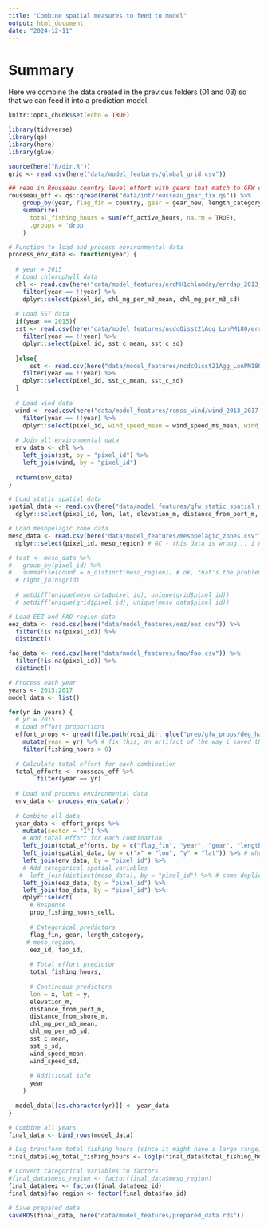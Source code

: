 ```yaml
---
title: "Combine spatial measures to feed to model"
output: html_document
date: "2024-12-11"
---
```


# Summary

Here we combine the data created in the previous folders (01 and 03) so that we can feed it into a prediction model. 

```r
knitr::opts_chunk$set(echo = TRUE)

library(tidyverse)
library(qs)
library(here)
library(glue)

source(here("R/dir.R"))
grid <- read.csv(here("data/model_features/global_grid.csv"))

```

```r

## read in Rousseau country level effort with gears that match to GFW data 
rousseau_eff <- qs::qread(here("data/int/rousseau_gear_fix.qs")) %>%
    group_by(year, flag_fin = country, gear = gear_new, length_category) %>%
    summarize(
      total_fishing_hours = sum(eff_active_hours, na.rm = TRUE),
      .groups = 'drop'
    )

# Function to load and process environmental data
process_env_data <- function(year) {
  
  # year = 2015
  # Load chlorophyll data
  chl <- read.csv(here("data/model_features/erdMH1chlamday/errdap_2013_2017.csv")) %>% # since we're only training on 2015-2017
    filter(year == !!year) %>%
    dplyr::select(pixel_id, chl_mg_per_m3_mean, chl_mg_per_m3_sd)
  
  # Load SST data
  if(year == 2015){ 
  sst <- read.csv(here("data/model_features/ncdcOisst21Agg_LonPM180/errdap_sst_2011_2015.csv")) %>%
    filter(year == !!year) %>%
    dplyr::select(pixel_id, sst_c_mean, sst_c_sd)
  
  }else{
      sst <- read.csv(here("data/model_features/ncdcOisst21Agg_LonPM180/errdap_sst_2016_2020.csv")) %>%
    filter(year == !!year) %>%
    dplyr::select(pixel_id, sst_c_mean, sst_c_sd)
  }
  
  # Load wind data
  wind <- read.csv(here("data/model_features/remss_wind/wind_2013_2017.csv")) %>%
    filter(year == !!year) %>%
    dplyr::select(pixel_id, wind_speed_mean = wind_speed_ms_mean, wind_speed_sd = wind_speed_ms_sd)
  
  # Join all environmental data
  env_data <- chl %>%
    left_join(sst, by = "pixel_id") %>%
    left_join(wind, by = "pixel_id")
  
  return(env_data)
}

# Load static spatial data
spatial_data <- read.csv(here("data/model_features/gfw_static_spatial_measures.csv")) %>%
  dplyr::select(pixel_id, lon, lat, elevation_m, distance_from_port_m, distance_from_shore_m)

# Load mesopelagic zone data
meso_data <- read.csv(here("data/model_features/mesopelagic_zones.csv")) %>%
  dplyr::select(pixel_id, meso_region) # GC - this data is wrong... i need to rerun the extraction. 18/12/2024

# test <- meso_data %>% 
#   group_by(pixel_id) %>%
#   summarise(count = n_distinct(meso_region)) # ok, that's the problem. The meso regions have pixels which have been given multiple regions. We need to fix that I think
  # right_join(grid)
  
  # setdiff(unique(meso_data$pixel_id), unique(grid$pixel_id))
  # setdiff(unique(grid$pixel_id), unique(meso_data$pixel_id))

# Load EEZ and FAO region data
eez_data <- read.csv(here("data/model_features/eez/eez.csv")) %>%
  filter(!is.na(pixel_id)) %>%
  distinct()

fao_data <- read.csv(here("data/model_features/fao/fao.csv")) %>%
  filter(!is.na(pixel_id)) %>%
  distinct()

# Process each year
years <- 2015:2017
model_data <- list()

for(yr in years) {
  # yr = 2015
  # Load effort proportions
  effort_props <- qread(file.path(rdsi_dir, glue("prep/gfw_props/deg_half/all_effort_gear_length_props_{yr}.qs"))) %>%
    mutate(year = yr) %>% # fix this, an artifact of the way i saved the data before
    filter(fishing_hours > 0)
  
  # Calculate total effort for each combination
  total_efforts <- rousseau_eff %>%
        filter(year == yr)
  
  # Load and process environmental data
  env_data <- process_env_data(yr)
  
  # Combine all data
  year_data <- effort_props %>%
    mutate(sector = "I") %>% 
    # Add total effort for each combination
    left_join(total_efforts, by = c("flag_fin", "year", "gear", "length_category")) %>% # there are gaps here.. e.g., CHN doesn't have any vessels >50m in the Rousseau data, but does in GFW data - I actually don't think this matters though since we are predicting within the grouping represented in the Rousseau data. 
    left_join(spatial_data, by = c("x" = "lon", "y" = "lat")) %>% # why are there some NAs for the spatial data? Land values in GFW. Need to figure out how to deal with this. 
    left_join(env_data, by = "pixel_id") %>%
    # Add categorical spatial variables
   #  left_join(distinct(meso_data), by = "pixel_id") %>% # some duplicating happening here? Ignoring for now, because we need to fix this in the previous folder scripts. 
    left_join(eez_data, by = "pixel_id") %>%
    left_join(fao_data, by = "pixel_id") %>%
    dplyr::select(
      # Response
      prop_fishing_hours_cell,
      
      # Categorical predictors
      flag_fin, gear, length_category,
     # meso_region, 
      eez_id, fao_id,
      
      # Total effort predictor
      total_fishing_hours,
      
      # Continuous predictors
      lon = x, lat = y,
      elevation_m,
      distance_from_port_m,
      distance_from_shore_m,
      chl_mg_per_m3_mean,
      chl_mg_per_m3_sd,
      sst_c_mean,
      sst_c_sd,
      wind_speed_mean,
      wind_speed_sd,
      
      # Additional info
      year
    )
  
  model_data[[as.character(yr)]] <- year_data
}

# Combine all years
final_data <- bind_rows(model_data)

# Log transform total fishing hours (since it might have a large range)
final_data$log_total_fishing_hours <- log1p(final_data$total_fishing_hours)

# Convert categorical variables to factors
#final_data$meso_region <- factor(final_data$meso_region)
final_data$eez <- factor(final_data$eez_id)
final_data$fao_region <- factor(final_data$fao_id)

# Save prepared data
saveRDS(final_data, here("data/model_features/prepared_data.rds"))

```

